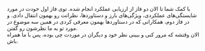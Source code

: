 با کمک شما تا الان دو فاز از ارزیابی عملکرد انجام شده. توی فاز اول خودت در مورد شایستگی‌های عملکردی، ویژگی‌های بارز و دستاوردها، نظراتت رو بهمون انتقال دادی. و در فاز دوم، همکارانی که در دستاوردها بهمون معرفی کردی در همین سه موضوع در مورد تو به ما نظرشون رو گفتن.  
الان وقتشه که مرور کنی و ببینی نظر خود و دیگران در موردت چی بوده، پس با ما همراه باش.
